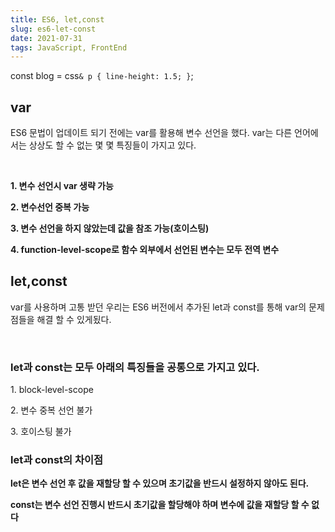 ```yaml
---
title: ES6, let,const
slug: es6-let-const
date: 2021-07-31
tags: JavaScript, FrontEnd
---
```


const blog = css`
  & p {
    line-height: 1.5;
  }
`;

<article css={blog}>
<h2>var</h2>
<p>
  ES6 문법이 업데이트 되기 전에는 var를 활용해 변수 선언을 했다. var는 다른
  언어에서는 상상도 할 수 없는 몇 몇 특징들이 가지고 있다.
</p>
<br />
<p>
  <strong>1. 변수 선언시 var 생략 가능</strong>
</p>
<p>
  <strong>2. 변수선언 중복 가능</strong>
</p>
<p>
  <strong>3. 변수 선언을 하지 않았는데 값을 참조 가능(호이스팅)</strong>
</p>
<p>
  <strong>
    4. function-level-scope로 함수 외부에서 선언된 변수는 모두 전역 변수
  </strong>
</p>

<h2>let,const</h2>
<p>
  var를 사용하며 고통 받던 우리는 ES6 버전에서 추가된 let과 const를 통해 var의
  문제점들을 해결 할 수 있게됬다.
</p>
<br />
<h3>let과 const는 모두 아래의 특징들을 공통으로 가지고 있다.</h3>
<p>1. block-level-scope</p>
<p>2. 변수 중복 선언 불가</p>
<p>3. 호이스팅 불가</p>

<h3>let과 const의 차이점</h3>
<p>
  <strong>
    let은 변수 선언 후 값을 재할당 할 수 있으며 초기값을 반드시 설정하지 않아도
    된다.
  </strong>
</p>

<p>
  <strong>
    const는 변수 선언 진행시 반드시 초기값을 할당해야 하며 변수에 값을 재할당 할
    수 없다
  </strong>
</p>
</article>
